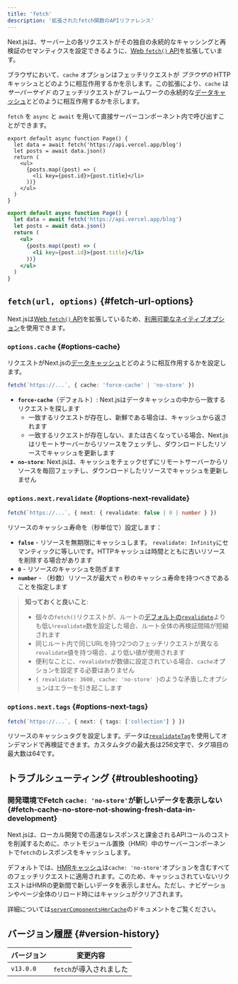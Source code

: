 ```yaml
---
title: 'fetch'
description: '拡張されたfetch関数のAPIリファレンス'
---
```


Next.jsは、サーバー上の各リクエストがその独自の永続的なキャッシングと再検証のセマンティクスを設定できるように、[Web `fetch()` API](https://developer.mozilla.org/docs/Web/API/Fetch_API)を拡張しています。

ブラウザにおいて、`cache` オプションはフェッチリクエストが _ブラウザの_ HTTPキャッシュとどのように相互作用するかを示します。この拡張により、`cache` は _サーバーサイド_ のフェッチリクエストがフレームワークの永続的な[データキャッシュ](/docs/app/building-your-application/caching#data-cache)とどのように相互作用するかを示します。

`fetch` を `async` と `await` を用いて直接サーバーコンポーネント内で呼び出すことができます。

<Tabs>
<TabItem value="tsx" label="TypeScript">

```tsx title="app/page.tsx" switcher
export default async function Page() {
  let data = await fetch('https://api.vercel.app/blog')
  let posts = await data.json()
  return (
    <ul>
      {posts.map((post) => (
        <li key={post.id}>{post.title}</li>
      ))}
    </ul>
  )
}
```

</TabItem>
<TabItem value="jsx" label="JavaScript">

```jsx title="app/page.js" switcher
export default async function Page() {
  let data = await fetch('https://api.vercel.app/blog')
  let posts = await data.json()
  return (
    <ul>
      {posts.map((post) => (
        <li key={post.id}>{post.title}</li>
      ))}
    </ul>
  )
}
```

</TabItem>
</Tabs>

## `fetch(url, options)` {#fetch-url-options}

Next.jsは[Web `fetch()` API](https://developer.mozilla.org/docs/Web/API/Fetch_API)を拡張しているため、[利用可能なネイティブオプション](https://developer.mozilla.org/docs/Web/API/fetch#parameters)を使用できます。

### `options.cache` {#options-cache}

リクエストがNext.jsの[データキャッシュ](/docs/app/building-your-application/caching#data-cache)とどのように相互作用するかを設定します。

```ts
fetch(`https://...`, { cache: 'force-cache' | 'no-store' })
```

- **`force-cache`**（デフォルト）: Next.jsはデータキャッシュの中から一致するリクエストを探します
  - 一致するリクエストが存在し、新鮮である場合は、キャッシュから返されます
  - 一致するリクエストが存在しない、または古くなっている場合、Next.jsはリモートサーバーからリソースをフェッチし、ダウンロードしたリソースでキャッシュを更新します
- **`no-store`**: Next.jsは、キャッシュをチェックせずにリモートサーバーからリソースを毎回フェッチし、ダウンロードしたリソースでキャッシュを更新しません

### `options.next.revalidate` {#options-next-revalidate}

```ts
fetch(`https://...`, { next: { revalidate: false | 0 | number } })
```

リソースのキャッシュ寿命を（秒単位で）設定します：

- **`false`** - リソースを無期限にキャッシュします。 `revalidate: Infinity`にセマンティックに等しいです。HTTPキャッシュは時間とともに古いリソースを削除する場合があります
- **`0`** - リソースのキャッシュを防ぎます
- **`number`** - （秒数）リソースが最大で `n` 秒のキャッシュ寿命を持つべきであることを指定します

> **知っておくと良いこと**:
>
> - 個々の`fetch()`リクエストが、ルートの[デフォルトの`revalidate`](/docs/app/api-reference/file-conventions/route-segment-config#revalidate)よりも低い`revalidate`数を設定した場合、ルート全体の再検証間隔が短縮されます
> - 同じルート内で同じURLを持つ2つのフェッチリクエストが異なる`revalidate`値を持つ場合、より低い値が使用されます
> - 便利なことに、`revalidate`が数値に設定されている場合、`cache`オプションを設定する必要はありません
> - `{ revalidate: 3600, cache: 'no-store' }`のような矛盾したオプションはエラーを引き起こします

### `options.next.tags` {#options-next-tags}

```ts
fetch(`https://...`, { next: { tags: ['collection'] } })
```

リソースのキャッシュタグを設定します。データは[`revalidateTag`](https://nextjs.org/docs/app/api-reference/functions/revalidateTag)を使用してオンデマンドで再検証できます。カスタムタグの最大長は256文字で、タグ項目の最大数は64です。

## トラブルシューティング {#troubleshooting}

### 開発環境でFetch `cache: 'no-store'`が新しいデータを表示しない {#fetch-cache-no-store-not-showing-fresh-data-in-development}

Next.jsは、ローカル開発での高速なレスポンスと課金されるAPIコールのコストを削減するために、ホットモジュール置換（HMR）中のサーバーコンポーネントで`fetch`のレスポンスをキャッシュします。

デフォルトでは、[HMRキャッシュ](/docs/app/api-reference/next-config-js/serverComponentsHmrCache)は`cache: 'no-store'`オプションを含むすべてのフェッチリクエストに適用されます。このため、キャッシュされていないリクエストはHMRの更新間で新しいデータを表示しません。ただし、ナビゲーションやページ全体のリロード時にはキャッシュがクリアされます。

詳細については[`serverComponentsHmrCache`](/docs/app/api-reference/next-config-js/serverComponentsHmrCache)のドキュメントをご覧ください。

## バージョン履歴 {#version-history}

| バージョン | 変更内容                |
| ---------- | ----------------------- |
| `v13.0.0`  | `fetch`が導入されました |
